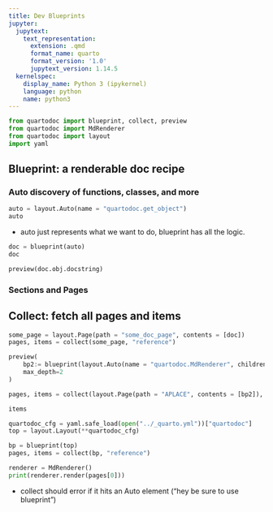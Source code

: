 ```yaml
---
title: Dev Blueprints
jupyter:
  jupytext:
    text_representation:
      extension: .qmd
      format_name: quarto
      format_version: '1.0'
      jupytext_version: 1.14.5
  kernelspec:
    display_name: Python 3 (ipykernel)
    language: python
    name: python3
---
```


```python
from quartodoc import blueprint, collect, preview
from quartodoc import MdRenderer
from quartodoc import layout
import yaml
```


## Blueprint: a renderable doc recipe

### Auto discovery of functions, classes, and more

```python
auto = layout.Auto(name = "quartodoc.get_object")
auto
```

* auto just represents what we want to do, blueprint has all the logic.

```python
doc = blueprint(auto)
doc
```

```python
preview(doc.obj.docstring)
```

### Sections and Pages


## Collect: fetch all pages and items


```python
some_page = layout.Page(path = "some_doc_page", contents = [doc])
pages, items = collect(some_page, "reference")
```

```python
preview(
    bp2:= blueprint(layout.Auto(name = "quartodoc.MdRenderer", children = "separate")),
    max_depth=2
)

pages, items = collect(layout.Page(path = "APLACE", contents = [bp2]), "reference")

items
```

```python
quartodoc_cfg = yaml.safe_load(open("../_quarto.yml"))["quartodoc"]
top = layout.Layout(**quartodoc_cfg)

bp = blueprint(top)
pages, items = collect(bp, "reference")

renderer = MdRenderer()
print(renderer.render(pages[0]))
```

* collect should error if it hits an Auto element ("hey be sure to use blueprint")